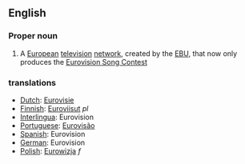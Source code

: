==English==
===Proper noun===
# A [[European]] [[television]] [[network]], created by the [[EBU]], that now only produces the [[Eurovision Song Contest]]

=== translations ===
*[[Dutch]]: [[Eurovisie]]
*[[Finnish]]: [[Euroviisut]] ''pl''
*[[Interlingua]]: Eurovision
*[[Portuguese]]: [[Eurovisão]]
*[[Spanish]]: Eurovision
*[[German]]: Eurovision
*[[Polish]]: [[Eurowizja]] ''f''